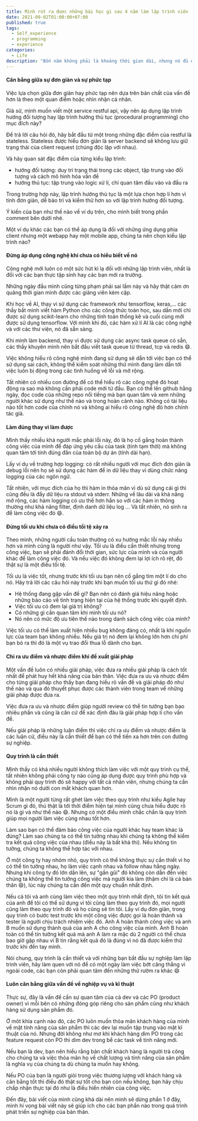 ```yaml
---
title: Mình rút ra được những bài học gì sau 4 năm làm lập trình viên | Phần 1
date: 2021-09-02T01:00:00+07:00
published: true
tags:
  - Self_experience
  - programming
  - experience
categories:
  - Life
description: "Bốn năm không phải là khoảng thời gian dài, nhưng nó đủ để mình cảm nhận và rút ra được những bài học mà mình muốn chia sẻ cho mọi người trong bài viết này. Đây hoàn toàn là những ý kiến cá nhân của mình và mình hi vọng nó sẽ giúp ích cho những bạn đang chuẩn bị, đã và sẽ đi trên con đường lập trình của mình."
---
```


#### Cân bằng giữa sự đơn giản và sự phức tạp

Việc lựa chọn giữa đơn giản hay phức tạp nên dựa trên bản chất của vấn đề hơn là theo một quan điểm hoặc nhìn nhận cá nhân.

Giả sử, mình muốn viết một service restful api, vậy nên áp dụng lập trình hướng đối tượng hay lập trình hướng thủ tục (procedural programming) cho mục đích này?

Để trả lời câu hỏi đó, hãy bắt đầu từ một trong những đặc điểm của restful là stateless. Stateless được hiểu đơn giản là server backend sẽ không lưu giữ trạng thái của client request (chúng độc lập với nhau).

Và hãy quan sát đặc điểm của từng kiểu lập trình:

- hướng đối tượng: duy trì trạng thái trong các object, tập trung vào đối tượng và cách mô hình hóa vấn đề
- hướng thủ tục: tập trung vào logic xử lí, chỉ quan tâm đầu vào và đầu ra

Trong trường hợp này, lập trình hướng thủ tục là một lựa chọn hợp lí hơn vì tính đơn giản, dễ bảo trì và kiểm thử hơn so với lập trình hướng đối tượng.

Ý kiến của bạn như thế nào về ví dụ trên, cho mình biết trong phần comment bên dưới nhé.

Một ví dụ khác các bạn có thể áp dụng là đối với những ứng dụng phía client nhưng một webapp hay một mobile app, chúng ta nên chọn kiểu lập trình nào?

#### Đừng áp dụng công nghệ khi chưa có hiểu biết về nó

Công nghệ mới luôn có một sức hút kì lạ đối với những lập trình viên, nhất là đối với các bạn thực tập sinh hay các bạn mới ra trường.

Những ngày đầu mình cũng từng phạm phải sai lầm này và hãy thật cảm ơn quãng thời gian mình được các giảng viên kèm cặp.

Khi học về AI, thay vì sử dụng các framework như tensorflow, keras,... các thầy bắt mình viết hàm Python cho các công thức toán học, sau dần mới chỉ được sử dụng scikit-learn cho những tính toán thống kê và cuối cùng mới được sử dụng tensorflow. Với mình khi đó, các hàm xử lí AI là các công nghệ và với các thư viện, nó đã sẵn sàng.

Khi mình làm backend, thay vì được sử dụng các async task queue có sẵn, các thầy khuyên mình nên bắt đầu viết task queue từ thread, tcp và redis :smile:.

Việc không hiểu rõ công nghệ mình đang sử dụng sẽ dẫn tới việc bạn có thể sử dụng sai cách, không thể kiểm soát những thứ mình đang làm dẫn tới việc luôn bị động trong các tình huống về lỗi và mở rộng.

Tất nhiên có nhiều con đường để có thể hiểu rõ các công nghệ đó hoạt động ra sao mà không cần phải code mới từ đầu. Bạn có thể lên github hằng ngày, đọc code của những repo nổi tiếng mà bạn quan tâm và xem những người khác sử dụng như thế nào và trong hoàn cảnh nào. Không có tài liệu nào tốt hơn code của chính nó và không ai hiểu rõ công nghệ đó hơn chính tác giả.

#### Làm đúng thay vì làm được

Mình thấy nhiều khá người mắc phải lỗi này, đó là họ cố gắng hoàn thành công việc của mình để đáp ứng yêu cầu của task (tính tạm thời) mà không quan tâm tới tính đúng đắn của toàn bộ dự án (tính dài hạn).

Lấy ví dụ về trường hợp logging: có rất nhiều người với mục đích đơn giản là debug lỗi nên họ sẽ sử dụng các hàm để in dữ liệu thay vì dùng chức năng logging của các ngôn ngữ.

Tất nhiên, với mục đích của họ thì hàm in thỏa mãn vì dù sử dụng cái gì thì cũng đều là đẩy dữ liệu ra stdout và stderr. Những về lâu dài và khả năng mở rộng, các hàm logging có ưu thế hơn hẳn so với các hàm in thông thường như khả năng filter, định danh dữ liệu log ... Và tất nhiên, nó sinh ra để làm công việc đó :smile:.

#### Đừng tối ưu khi chưa có điều tồi tệ xảy ra

Theo mình, những người cầu toàn thường có xu hướng mắc lỗi này nhiều hơn và mình cũng là người như vậy. Tối ưu là điều cần thiết nhưng trong công việc, bạn sẽ phải đánh đổi thời gian, sức lực của mình và của người khác để làm công việc đó. Và nếu việc đó không đem lại lợi ích rõ rệt, đó thật sự là một điều tồi tệ.

Tối ưu là việc tốt, nhưng trước khi tối ưu bạn nên cố gắng tìm một lí do cho nó. Hãy trả lời các câu hỏi này trước khi bạn muốn tối ưu thứ gì đó nhé:

- Hệ thống đang gặp vấn đề gì? Bạn nên có đánh giá hiệu năng hoặc những báo cáo về tình trạng hiện tại của hệ thống trước khi quyết định.
- Việc tối ưu có đem lại giá trị không?
- Có những gì cần quan tâm khi mình tối ưu nó?
- Nó nên có mức độ ưu tiên thế nào trong danh sách công việc của mình?

Việc tối ưu có thể làm xuất hiện nhiều bug không đáng có, nhất là khi nguồn lực của team bạn không nhiều. Nếu giá trị nó đem lại không lớn hơn chi phí bạn bỏ ra thì đó là một vụ trao đổi thua lỗ dành cho bạn.

#### Chỉ ra ưu điểm và nhược điểm khi đề xuất giải pháp

Một vấn đề luôn có nhiều giải pháp, việc đưa ra nhiều giải pháp là cách tốt nhất để phát huy hết khả năng của bản thân. Việc đưa ra ưu và nhược điểm cho từng giải pháp cho thấy bạn đang hiểu rõ vấn đề và giải pháp đó như thế nào và qua đó thuyết phục được các thành viên trong team về những giải pháp được đưa ra.

Việc đưa ra ưu và nhược điểm giúp người review có thể tin tưởng bạn bao nhiêu phần và cũng là căn cứ để xác định đâu là giải pháp hợp lí cho vấn đề.

Nếu giải pháp là những luận điểm thì việc chỉ ra ưu điểm và nhược điểm là các luận cứ, điều này là cần thiết để bạn có thể tiến xa hơn trên con đường sự nghiệp.

#### Quy trình là cần thiết

Mình thấy có khá nhiều người không thích làm việc với một quy trình cụ thể, tất nhiên không phải công ty nào cũng áp dụng được quy trình phù hợp và không phải quy trình đó sẽ happy với tất cả nhân viên, nhưng chúng ta cần nhìn nhận nó dưới con mắt khách quan hơn.

Mình là một người từng rất ghét làm việc theo quy trình như kiểu Agile hay Scrum gì đó, thú thật là tới thời điểm hiện tại mình cũng chưa hiểu được rõ nó là gì và như thế nào :smile:. Nhưng có một điều mình chắc chắn là quy trình giúp mọi người làm việc cùng nhau tốt hơn.

Làm sao bạn có thể đảm bảo công việc của người khác hay team khác là đúng? Làm sao chúng ta có thể tin tưởng nhau khi chúng ta không thể kiểm tra kết quả công việc của nhau (điều này là bất khả thi). Nếu không tin tưởng, chúng ta không thể hợp tác với nhau.

Ở một công ty hay nhóm nhỏ, quy trình có thể không thực sự cần thiết vì họ có thể tin tưởng nhau, họ làm việc cạnh nhau và follow nhau hằng ngày. Nhưng khi công ty đó lớn dần lên, sự "gần gũi" đó không còn dẫn đến việc chúng ta không thể tin tưởng công việc mà người kia làm (thậm chí là cả bản thân :smile:), lúc này chúng ta cần đến một quy chuẩn nhất định.

Nếu cả tôi và anh cùng làm việc theo một quy trình nhất định, tôi tin kết quả của anh để tôi có thể sử dụng vì tôi cũng làm theo quy trình đó, mọi người cũng làm theo quy trình đó và họ cũng sẽ tin tôi. Lấy ví dụ đơn giản, trong quy trình có bước test trước khi một công việc được gọi là hoàn thành và tester là người chịu trách nhiệm việc đó. Anh A hoàn thành công việc và anh B muốn sử dụng thành quả của anh A cho công việc của mình. Anh B hoàn toàn có thể tin tưởng kết quả mà anh A làm ra mặc dù 2 người có thể chưa bao giờ gặp nhau vì B tin rằng kết quả đó là đúng vì nó đã được kiểm thử trước khi đến tay mình.

Nói chung, quy trình là cần thiết và với những bạn bắt đầu sự nghiệp làm lập trình viên, hãy làm quen với nó để có một ngày làm việc bớt căng thẳng vì ngoài code, các bạn còn phải quan tâm đến những thứ rườm ra khác :smile:

#### Luôn cân bằng giữa vấn đề về nghiệp vụ và kĩ thuật

Thực sự, đây là vấn đề cần sự quan tâm của cả dev và các PO (product owner) vì mỗi bên có những đóng góp riêng cho sản phẩm cũng như khách hàng sử dụng sản phẩm đó.

Ở môt khía cạnh nào đó, các PO luôn muốn thỏa mãn khách hàng của mình về mặt tính năng của sản phẩm thì các dev lại muốn tập trung vào mặt kĩ thuật của nó. Nhưng đời không như mơ khi khách hàng dìm PO trong các feature request còn PO thì dìm dev trong bể các task về tính năng mới.

Nếu bạn là dev, bạn nên hiểu rằng bản chất khách hàng là người trả công cho chúng ta và việc thỏa mãn họ về chất lượng và tính năng của sản phẩm là nghĩa vụ của chúng ta dù chúng ta muốn hay không.

Nếu PO của bạn là người giỏi trong việc thương lượng với khách hàng và cân bằng tốt thì điều đó thật sự tốt cho bạn còn nếu không, bạn hãy chịu chấp nhận thực tại đó như là điều hiển nhiên của công việc.

Đến đây, bài viết của mình cũng khá dài nên mình sẽ dừng phần 1 ở đây, mình hi vọng bài viết này sẽ giúp ích cho các bạn phần nào trong quá trình phát triển sự nghiệp của bản thân.
